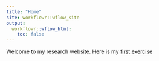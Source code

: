 ```yaml
---
title: "Home"
site: workflowr::wflow_site
output:
  workflowr::wflow_html:
    toc: false
---
```


Welcome to my research website.
Here is my [first exercise](FV_Report1.html)